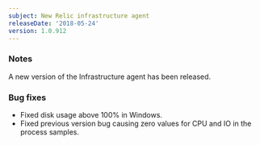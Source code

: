 ```yaml
---
subject: New Relic infrastructure agent
releaseDate: '2018-05-24'
version: 1.0.912
---
```


### Notes

A new version of the Infrastructure agent has been released.

### Bug fixes

* Fixed disk usage above 100% in Windows.
* Fixed previous version bug causing zero values for CPU and IO in the process samples.
